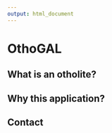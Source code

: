 ```yaml
---
output: html_document
---
```


# OthoGAL 


## What is an otholite? 

## Why this application? 

## Contact 

